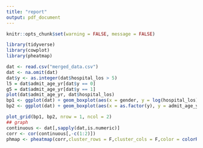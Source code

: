 ```yaml
---
title: "report"
output: pdf_document
---
```


```r
knitr::opts_chunk$set(warning = FALSE, message = FALSE) 
```

```r
library(tidyverse)
library(cowplot)
library(pheatmap)

dat <- read.csv("merged_data.csv")
dat <- na.omit(dat)
dat$y <- as.integer(dat$hospital_los > 5)
l5 = dat$admit_age_yr[dat$y == 0]
g5 = dat$admit_age_yr[dat$y == 1]
plot(dat$admit_age_yr, dat$hospital_los)
bp1 <- ggplot(dat) + geom_boxplot(aes(x = gender, y = log(hospital_los)))+labs(y= "length of stay in hospital(log transformation)", x = "gender")
bp2 <- ggplot(dat) + geom_boxplot(aes(x = as.factor(y), y = admit_age_yr)) +labs(x= "length of stay in hospital", y = "age") 

plot_grid(bp1, bp2, nrow = 1, ncol = 2)
## graph
continuous <- dat[,sapply(dat,is.numeric)]
corr <- cor(continuous[,-c(1:2)])
phmap <- pheatmap(corr,cluster_rows = F,cluster_cols = F,color = colorRampPalette(c("white","navy"))(50))
```
